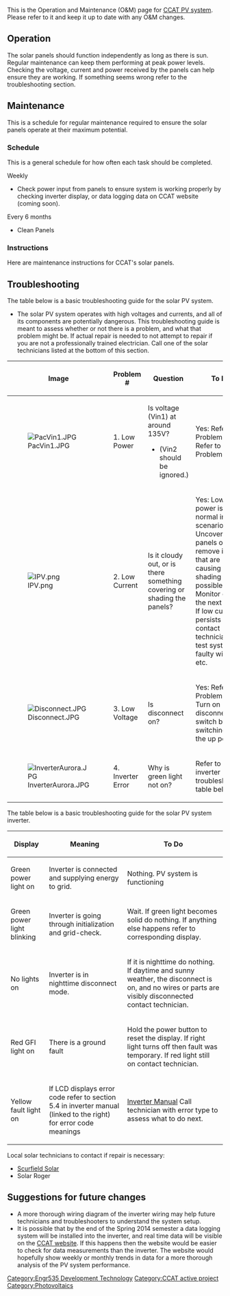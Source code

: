 {{Tocright}}

This is the Operation and Maintenance (O&M) page for [[CCAT PV system]]. Please refer to it and keep it up to date with any O&M changes.

== Operation ==
The solar panels should function independently as long as there is sun. Regular maintenance can keep them performing at peak power levels. Checking the voltage, current and power received by the panels can help ensure they are working. If something seems wrong refer to the troubleshooting section.

== Maintenance ==
This is a schedule for regular maintenance required to ensure the solar panels operate at their maximum potential.

=== Schedule ===
This is a general schedule for how often each task should be completed.
<!-- Please keep the format the same as it populates the kiosk in CCAT. See [[Engr535_Development_Technology/OM_project_instructions]] for more. -->

;Weekly
*Check power input from panels to ensure system is working properly by checking inverter display, or data logging data on CCAT website (coming soon).

;Every 6 months
*Clean Panels

=== Instructions ===
Here are maintenance instructions for CCAT's solar panels. 

{{How to
|header1=Image
|header2=What To Do
|Image:CCATroofpanels.JPG|CCAT's rooftop solar panels||The image on the left shows the solar panels on CCAT's roof. When it is time to clean the panels call Plant Ops at (707)-826-3646 to fill out a work order. It is against campus policy for unauthorized personnel to be on the roofs. This can be done at the same time as gutter cleanings.
|Image:Inverterdisplay.JPG|Inverter display||The image on the left shows the inverter display screen found CCAT's downstairs room. Check the inverter to see if the voltage and power are what is expected. Press the button next to the display to light the display and scroll through the different parameters. Check to see if Voltage 1 (V1) is around 135V. Check to make sure the power is around 1000W. If either one varies significantly (more than 20 for V or more than 100 for P) refer to the troubleshooting section to decide what to do next.
*It is possible that by the end of the Spring 2014 semester a data logging system will be installed into the inverter, and real time data will be visible on the [http://www.ccathsu.com/ CCAT website]. If this happens then the website would be easier to check for data measurements than the inverter. The website might also show weekly or monthly trends in data for a more thorough analysis of the PV system performance.
}}

== Troubleshooting ==
The table below is a basic troubleshooting guide for the solar PV system. 
*The solar PV system operates with high voltages and currents, and all of its components are potentially dangerous. This troubleshooting guide is meant to assess whether or not there is a problem, and what that problem might be. If actual repair is needed to not attempt to repair if you are not a professionally trained electrician. Call one of the solar technicians listed at the bottom of this section.
{| class="wikitable"
|-
! Image
! Problem #
! Question
! To Do
|-
| [[File:PacVin1.JPG|thumb]]
| 1. Low Power
| Is voltage (Vin1) at around 135V?
*(Vin2 should be ignored.)
| Yes: Refer to Problem #2
No: Refer to Problem #3
|-
| [[File:IPV.png|thumb]]
| 2. Low Current
| Is it cloudy out, or is there something covering or shading the panels?
| Yes: Low power is normal in this scenario. Uncover the panels or remove items that are causing shading if possible.
No: Monitor over the next week. If low current persists contact technician to test system for faulty wiring, etc.
|-
| [[File:Disconnect.JPG|thumb]]
| 3. Low Voltage
| Is disconnect on?
|Yes: Refer to Problem #4
No: Turn on disconnect switch by switching it to the up position.
|-
| [[File:InverterAurora.JPG|thumb]]
| 4. Inverter Error
| Why is green light not on?
| Refer to inverter troubleshooting table below.
|}

The table below is a basic troubleshooting guide for the solar PV system inverter.
{| class="wikitable"
|-
! Display
! Meaning
! To Do
|-
| Green power light on
| Inverter is connected and supplying energy to grid.
| Nothing. PV system is functioning
|-
| Green power light blinking
| Inverter is going through initialization and grid-check.
| Wait. If green light becomes solid do nothing. If anything else happens refer to corresponding display.
|-
| No lights on
| Inverter is in nighttime disconnect mode.
|If it is nighttime do nothing. If daytime and sunny weather, the disconnect is on, and no wires or parts are visibly disconnected contact technician.
|-
| Red GFI light on
| There is a ground fault
| Hold the power button to reset the display. If right light turns off then fault was temporary. If red light still on contact technician.
|-
| Yellow fault light on
| If LCD displays error code refer to section 5.4 in inverter manual (linked to the right) for error code meanings
| [http://www.power-one.com/sites/power-one.com/files/documents/renewable-energy/tech-manual/manual_installation_pvi-3600-us.pdf Inverter Manual]
Call technician with error type to assess what to do next.
|}

Local solar technicians to contact if repair is necessary:
*[http://www.scurfieldsolar.com/ Scurfield Solar]
*Solar Roger

== Suggestions for future changes ==
*A more thorough wiring diagram of the inverter wiring may help future technicians and troubleshooters to understand the system setup.
*It is possible that by the end of the Spring 2014 semester a data logging system will be installed into the inverter, and real time data will be visible on the [http://www.ccathsu.com/ CCAT website]. If this happens then the website would be easier to check for data measurements than the inverter. The website would hopefully show weekly or monthly trends in data for a more thorough analysis of the PV system performance.


[[Category:Engr535 Development Technology]]
[[Category:CCAT active project]]
[[Category:Photovoltaics]]